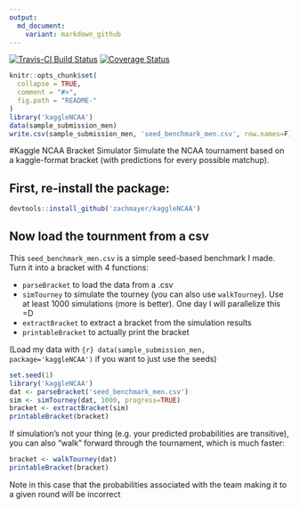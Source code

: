 ```yaml
---
output:
  md_document:
    variant: markdown_github
---
```


<!-- README.md is generated from README.Rmd. Please edit that file -->

[![Travis-CI Build Status](https://travis-ci.org/zachmayer/kaggleNCAA.png?branch=master)](https://travis-ci.org/zachmayer/kaggleNCAA)
[![Coverage Status](https://coveralls.io/repos/zachmayer/kaggleNCAA/badge.svg?branch=master)](https://coveralls.io/r/zachmayer/kaggleNCAA?branch=master)

```r
knitr::opts_chunk$set(
  collapse = TRUE,
  comment = "#>",
  fig.path = "README-"
)
library('kaggleNCAA')
data(sample_submission_men)
write.csv(sample_submission_men, 'seed_benchmark_men.csv', row.names=F)
```

#Kaggle NCAA Bracket Simulator
Simulate the NCAA tournament based on a kaggle-format bracket (with predictions for every possible matchup).  

## First, re-install the package:
```r
devtools::install_github('zachmayer/kaggleNCAA')
```

## Now load the tournment from a csv
This `seed_benchmark_men.csv` is a simple seed-based benchmark I made.  Turn it into a bracket with 4 functions: 

 - `parseBracket` to load the data from a .csv     
 - `simTourney` to simulate the tourney (you can also use `walkTourney`).  Use at least 1000 simulations (more is better).  One day I will parallelize this =D    
 - `extractBracket` to extract a bracket from the simulation results    
 - `printableBracket` to actually print the bracket   

(Load my data with ```{r} data(sample_submission_men, package='kaggleNCAA')``` if you want to just use the seeds)
```r
set.seed(1)
library('kaggleNCAA')
dat <- parseBracket('seed_benchmark_men.csv')
sim <- simTourney(dat, 1000, progress=TRUE)
bracket <- extractBracket(sim)
printableBracket(bracket)
```
If simulation's not your thing (e.g. your predicted probabilities are transitive), you can also "walk" forward through the tournament, which is much faster:
```r
bracket <- walkTourney(dat)
printableBracket(bracket)
```
Note in this case that the probabilities associated with the team making it to a given round will be incorrect

